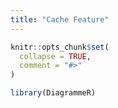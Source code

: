 ```yaml
---
title: "Cache Feature"
---
```


```r
knitr::opts_chunk$set(
  collapse = TRUE,
  comment = "#>"
)
```

```r
library(DiagrammeR)
```

